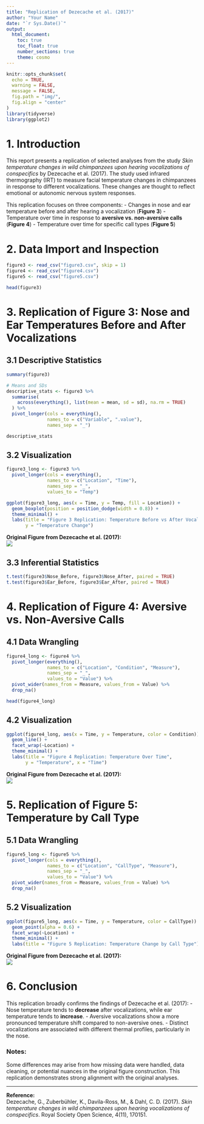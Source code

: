 ```yaml
---
title: "Replication of Dezecache et al. (2017)"
author: "Your Name"
date: "`r Sys.Date()`"
output:
  html_document:
    toc: true
    toc_float: true
    number_sections: true
    theme: cosmo
---
```


```r
knitr::opts_chunk$set(
  echo = TRUE, 
  warning = FALSE, 
  message = FALSE,
  fig.path = "img/",
  fig.align = "center"
)
library(tidyverse)
library(ggplot2)
```

# 1. Introduction 

This report presents a replication of selected analyses from the study *Skin temperature changes in wild chimpanzees upon hearing vocalizations of conspecifics* by Dezecache et al. (2017). The study used infrared thermography (IRT) to measure facial temperature changes in chimpanzees in response to different vocalizations. These changes are thought to reflect emotional or autonomic nervous system responses.

This replication focuses on three components: - Changes in nose and ear temperature before and after hearing a vocalization (**Figure 3**) - Temperature over time in response to **aversive vs. non-aversive calls** (**Figure 4**) - Temperature over time for specific call types (**Figure 5**)

# 2. Data Import and Inspection

```r
figure3 <- read_csv("figure3.csv", skip = 1)
figure4 <- read_csv("figure4.csv")
figure5 <- read_csv("figure5.csv")

head(figure3)
```

# 3. Replication of Figure 3: Nose and Ear Temperatures Before and After Vocalizations

## 3.1 Descriptive Statistics

```r
summary(figure3)

# Means and SDs
descriptive_stats <- figure3 %>%
  summarise(
    across(everything(), list(mean = mean, sd = sd), na.rm = TRUE)
  ) %>%
  pivot_longer(cols = everything(),
               names_to = c("Variable", ".value"),
               names_sep = "_")

descriptive_stats
```

## 3.2 Visualization

```r
figure3_long <- figure3 %>%
  pivot_longer(cols = everything(),
               names_to = c("Location", "Time"),
               names_sep = "_",
               values_to = "Temp")

ggplot(figure3_long, aes(x = Time, y = Temp, fill = Location)) +
  geom_boxplot(position = position_dodge(width = 0.8)) +
  theme_minimal() +
  labs(title = "Figure 3 Replication: Temperature Before vs After Vocalization",
       y = "Temperature Change")
```

**Original Figure from Dezecache et al. (2017):**\
![](img/figure-3-original.png)

## 3.3 Inferential Statistics

```r
t.test(figure3$Nose_Before, figure3$Nose_After, paired = TRUE)
t.test(figure3$Ear_Before, figure3$Ear_After, paired = TRUE)
```

# 4. Replication of Figure 4: Aversive vs. Non-Aversive Calls

## 4.1 Data Wrangling

```r
figure4_long <- figure4 %>%
  pivot_longer(everything(),
               names_to = c("Location", "Condition", "Measure"),
               names_sep = "_",
               values_to = "Value") %>%
  pivot_wider(names_from = Measure, values_from = Value) %>%
  drop_na()

head(figure4_long)
```

## 4.2 Visualization

```r
ggplot(figure4_long, aes(x = Time, y = Temperature, color = Condition)) +
  geom_line() +
  facet_wrap(~Location) +
  theme_minimal() +
  labs(title = "Figure 4 Replication: Temperature Over Time",
       y = "Temperature", x = "Time")
```

**Original Figure from Dezecache et al. (2017):**\
![](img/figure-4-original.png)

# 5. Replication of Figure 5: Temperature by Call Type

## 5.1 Data Wrangling

```r
figure5_long <- figure5 %>%
  pivot_longer(cols = everything(),
               names_to = c("Location", "CallType", "Measure"),
               names_sep = "_",
               values_to = "Value") %>%
  pivot_wider(names_from = Measure, values_from = Value) %>%
  drop_na()
```

## 5.2 Visualization

```r
ggplot(figure5_long, aes(x = Time, y = Temperature, color = CallType)) +
  geom_point(alpha = 0.6) +
  facet_wrap(~Location) +
  theme_minimal() +
  labs(title = "Figure 5 Replication: Temperature Change by Call Type")
```

**Original Figure from Dezecache et al. (2017):**\
![](img/figure-5-original.png)

# 6. Conclusion

This replication broadly confirms the findings of Dezecache et al. (2017): - Nose temperature tends to **decrease** after vocalizations, while ear temperature tends to **increase**. - Aversive vocalizations show a more pronounced temperature shift compared to non-aversive ones. - Distinct vocalizations are associated with different thermal profiles, particularly in the nose.

### Notes:

Some differences may arise from how missing data were handled, data cleaning, or potential nuances in the original figure construction. This replication demonstrates strong alignment with the original analyses.

------------------------------------------------------------------------

**Reference:**\
Dezecache, G., Zuberbühler, K., Davila-Ross, M., & Dahl, C. D. (2017). *Skin temperature changes in wild chimpanzees upon hearing vocalizations of conspecifics*. Royal Society Open Science, 4(11), 170151.
